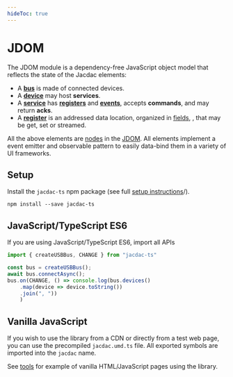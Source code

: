 ```yaml
---
hideToc: true
---
```


# JDOM

The JDOM module is a dependency-free JavaScript object model 
that reflects the state of the Jacdac elements:

- A **[bus](/clients/web/jdom/bus/)** is made of connected devices.
- A **[device](/clients/web/jdom/device/)** may host **services**.
- A **[service](/clients/web/jdom/service/)** has **[registers](/clients/web/jdom/register/)** and **[events](/clients/web/jdom/event/)**, accepts **commands**,
and may return **acks**. 
- A **[register](/clients/web/jdom/register/)** is an addressed data location, organized in [fields](/clients/web/jdom/field/),
, that may be get, set or streamed. 

All the above elements are [nodes](/clients/web/jdom/node/) in the [JDOM](/clients/web/jdom/). All elements implement a event emitter and observable pattern to
easily data-bind them in a variety of UI frameworks.

## Setup

Install the ``jacdac-ts`` npm package (see full [setup instructions](/clients/web/setup)/).

```
npm install --save jacdac-ts
```

## JavaScript/TypeScript ES6

If you are using JavaScript/TypeScript ES6, import all APIs 

```javascript
import { createUSBBus, CHANGE } from "jacdac-ts"

const bus = createUSBBus();
await bus.connectAsync();
bus.on(CHANGE, () => console.log(bus.devices()
    .map(device => device.toString())
    .join(", "))
    )
```

## Vanilla JavaScript

If you wish to use the library from a CDN or directly from a test web page, you can use the precompiled
``jacdac.umd.ts`` file. All exported symbols are imported into the ``jacdac`` name.

See [tools](/tools/) for example of vanilla HTML/JavaScript pages using the library.
